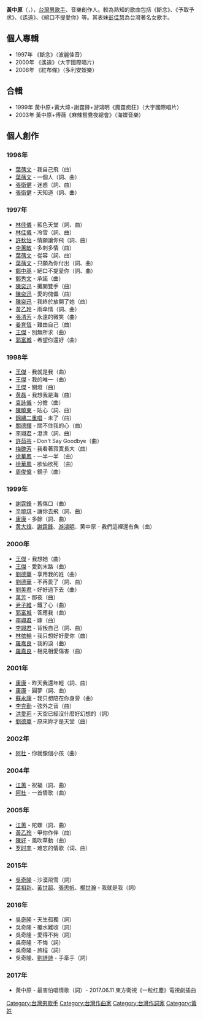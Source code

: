 {{BLP unsourced|time=2020-07-09T00:31:20+00:00}}
{{藝人
| 姓名 = 黃中原
| 本名 = 黃忠原
| 類型 = 男歌手
| 圖片 = 
| 圖片簡介 = 
| 圖片尺寸 = 
| 英文名 = China Huang
| 綽號 = 
| 國籍 = {{ROC}}
| 出生日期 = {{Birth_date_and_age|1968|9|8}}
| 出生地點 = {{ROC|臺灣省}}桃園縣（今[[桃園市|桃園市]]）
| 配偶 = 
| 子女 = 
| 職業 = [[音樂人|音樂人]]、[[歌手|歌手]]、[[作詞家|作詞家]]、[[作曲家|作曲家]]
| 語言 = [[中華民國國語|國語]]、[[台灣客家話|客語]]、[[台語|台語]]、[[英語|英語]]
| 音樂類型 = [[國語流行音樂|國語流行音樂]]
| 活躍年代 = 1990年代至今
| 唱片公司 = [[波麗佳音|波麗佳音]]<small> (1996–1997)</small><br>[[大宇國際唱片|大宇國際唱片]]<small> (1999–2002)</small><br>[[海蝶音樂|海蝶音樂]]<small> (2003–2005)</small><br>[[多利安娛樂|多利安娛樂]]<small> (2006–2011)
| 經紀公司 = [[多利安娛樂|多利安娛樂]]
| 代表作 = 〈斷念〉、〈予取予求〉、〈絕口不提愛你〉、〈遙遠〉
| awards = 
}}
'''黃中原'''（{{lang-en|China Huang}}，{{bd|1968年|9月8日|CatIdx=H黃}}），[[台灣|台灣]][[男歌手|男歌手]]、音樂創作人。較為熟知的歌曲包括《斷念》、《予取予求》、《遙遠》、《絕口不提愛你》等。其表妹[[彭佳慧|彭佳慧]]為台灣著名女歌手。

==個人專輯==
*1997年 《斷念》（波麗佳音） 
*2000年 《遙遠》（大宇國際唱片）
*2006年 《紅布條》（多利安娛樂）

==合輯==
*1999年 黃中原+黃大煒+謝霆鋒+游鴻明《魔霆痴狂》（大宇國際唱片）
*2003年 黃中原+傅薇《麻辣鴛鴦夜總會》（海蝶音樂）

==個人創作==
===1996年===
* [[葉蒨文|葉蒨文]] - 我自己飛（曲）
* [[葉蒨文|葉蒨文]] - 一個人（詞、曲）
* [[張衛健|張衛健]] - 迷惑（詞、曲）
* [[張衛健|張衛健]] - 天知道（詞、曲）

===1997年===
* [[林佳儀|林佳儀]] - 藍色天堂（詞、曲）
* [[林佳儀|林佳儀]] - 冷雪（詞、曲）
* [[許秋怡|許秋怡]] - 情願讓你飛（詞、曲）
* [[李蕙敏|李蕙敏]] - 多刺多情（曲）
* [[葉蒨文|葉蒨文]] - 從容（詞、曲）
* [[葉蒨文|葉蒨文]] - 只願為你付出（詞、曲）
* [[鄭中基|鄭中基]] - 絕口不提愛你（詞、曲）
* [[鄭秀文|鄭秀文]] - 承諾（曲）
* [[陳奕迅|陳奕迅]] - 攤開雙手（曲）
* [[陳奕迅|陳奕迅]] - 愛的傀儡（曲）
* [[陳奕迅|陳奕迅]] - 我終於放開了她（曲）
* [[黃乙玲|黃乙玲]] - 雨傘情（詞、曲）
* [[張清芳|張清芳]] - 永遠的微笑（曲）
* [[姜育恆|姜育恆]] - 難由自己（曲）
* [[王傑_(歌手)|王傑]] - 別無所求（曲）
* [[郭富城|郭富城]] - 希望你還好（曲）

===1998年===
* [[王傑_(歌手)|王傑]] - 我就是我（曲）
* [[王傑_(歌手)|王傑]] - 我的唯一（曲）
* [[王傑_(歌手)|王傑]] - 關燈（曲）
* [[黄磊|黄磊]] - 我想我是海（曲）
* [[袁詠儀|袁詠儀]] - 分擔（曲）
* [[陳曉東|陳曉東]] - 貼心（詞、曲）
* [[錦繡二重唱|錦繡二重唱]] - 未了（曲）
* [[關德輝|關德輝]] - 關不住我的心（曲）
* [[李翊君|李翊君]] - 澄清（詞、曲）
* [[許茹芸|許茹芸]] - Don't Say Goodbye（曲）
* [[梅艷芳|梅艷芳]] - 我看著寂寞長大（曲）
* [[徐華鳳|徐華鳳]] - 一半一半 （曲）
* [[徐華鳳|徐華鳳]] - 欲仙欲死 （曲）
* [[周俊偉|周俊偉]] - 鏡子（曲）

===1999年===
* [[謝霆鋒|謝霆鋒]] - 舊傷口（曲）
* [[辛曉琪|辛曉琪]] - 讓你去飛（詞、曲）
* [[康康|康康]] - 多餘（詞、曲）
* [[黄大煒|黄大煒]]、[[謝霆鋒|謝霆鋒]]、[[游鴻明|游鴻明]]、黄中原 - 我們這裡還有魚（曲）

===2000年===
* [[王傑_(歌手)|王傑]] - 我想她（曲）
* [[王傑_(歌手)|王傑]] - 愛到末路（曲）
* [[劉德華|劉德華]] - 享用我的姓（曲）
* [[劉德華|劉德華]] - 不再愛了（詞、曲）
* [[劉美君|劉美君]] - 好好過下去（曲）
* [[萬芳|萬芳]] - 那夜（曲）
* [[尹子維|尹子維]] - 鐵了心（曲）
* [[郭富城|郭富城]] - 答應我（曲）
* [[李翊君|李翊君]] - 嫁（曲）
* [[李翊君|李翊君]] - 背叛自己（詞、曲）
* [[林依輪|林依輪]] - 我只想好好愛你（曲）
* [[羅嘉良|羅嘉良]] - 我的淚（曲）
* [[羅嘉良|羅嘉良]] - 相見相愛傷害（曲）

===2001年===
* [[康康|康康]] - 昨天我還年輕（詞、曲）
* [[康康|康康]] - 圓夢（詞、曲）
* [[蘇永康|蘇永康]] - 我只想陪在你身旁（曲）
* [[李克勤|李克勤]] - 弦外之音（曲）
* [[洪愛莉|洪愛莉]] - 天空已經沒什麼好幻想的（詞）
* [[劉德華|劉德華]] - 原來妳才是天堂（曲）

===2002年===
* [[阿杜|阿杜]] - 你就像個小孩（曲）

===2004年===
* [[江蕙|江蕙]] - 祝福（詞、曲）
* [[阿杜|阿杜]] - 一首情歌（曲）

===2005年===
* [[江蕙|江蕙]] - 陀螺（詞、曲）
* [[黃乙玲|黃乙玲]] - 甲你作伴（曲）
* [[陳好|陳好]] - 風吹草動（曲）
* [[罗时丰|罗时丰]] - 难忘的情歌（词、曲）

===2015年===
* [[吳奇隆|吳奇隆]] - 沙漠飛雪（詞）
* [[葉祖新|葉祖新]]、[[黃世超|黃世超]]、[[張思帆|張思帆]]、[[楊世瀚|楊世瀚]] - 我就是我（詞）

===2016年===
* [[吳奇隆|吳奇隆]] - 天生孤獨（詞）
* 吳奇隆 - 覆水難收（詞）
* 吳奇隆 - 愛得不夠（詞）
* 吳奇隆 - 不悔（詞）
* 吳奇隆 - 旅程（詞）
* 吳奇隆、[[劉詩詩|劉詩詩]] - 手牽手（詞）

===2017年===
* 黃中原 - 最害怕唱情歌（詞）- 2017.06.11 東方衛視《一粒红塵》電視劇插曲


[[Category:台灣男歌手|Category:台灣男歌手]]
[[Category:台灣作曲家|Category:台灣作曲家]]
[[Category:台灣作詞家|Category:台灣作詞家]]
[[Category:黃姓|Category:黃姓]]